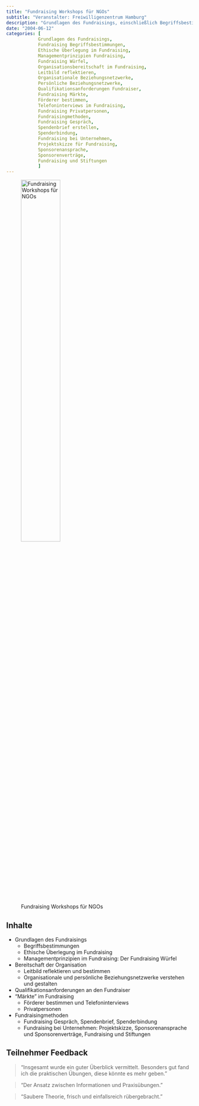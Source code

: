 ```yaml
---
title: "Fundraising Workshops für NGOs"
subtitle: "Veranstalter: Freiwilligenzentrum Hamburg"
description: "Grundlagen des Fundraisings, einschließlich Begriffsbestimmungen, ethische Überlegungen, Managementprinzipien, Qualifikationsanforderungen, Fundraisingmethoden und Märkte im Fundraising, sowie die Bereitschaft der Organisation und die Gestaltung von Beziehungsnetzwerken."
date: "2004-06-12"
categories: [
            Grundlagen des Fundraisings,
            Fundraising Begriffsbestimmungen,
            Ethische Überlegung im Fundraising,
            Managementprinzipien Fundraising,
            Fundraising Würfel,
            Organisationsbereitschaft im Fundraising,
            Leitbild reflektieren,
            Organisationale Beziehungsnetzwerke,
            Persönliche Beziehungsnetzwerke,
            Qualifikationsanforderungen Fundraiser,
            Fundraising Märkte,
            Förderer bestimmen,
            Telefoninterviews im Fundraising,
            Fundraising Privatpersonen,
            Fundraisingmethoden,
            Fundraising Gespräch,
            Spendenbrief erstellen,
            Spenderbindung,
            Fundraising bei Unternehmen,
            Projektskizze für Fundraising,
            Sponsorenansprache,
            Sponsorenverträge,
            Fundraising und Stiftungen
            ]
---
```


![Fundraising Workshops für NGOs](fundraising.png){fig-alt="Fundraising Workshops für NGOs" fig-align="center" width=50%}

## Inhalte

* Grundlagen des Fundraisings
  + Begriffsbestimmungen
  + Ethische Überlegung im Fundraising
  + Managementprinzipien im Fundraising: Der Fundraising Würfel
* Bereitschaft der Organisation
  + Leitbild reflektieren und bestimmen 
  + Organisationale und persönliche Beziehungsnetzwerke verstehen und gestalten
* Qualifikationsanforderungen an den Fundraiser
* “Märkte” im Fundraising
  + Förderer bestimmen und Telefoninterviews
  + Privatpersonen
* Fundraisingmethoden
  + Fundraising Gespräch, Spendenbrief, Spenderbindung
  + Fundraising bei Unternehmen: Projektskizze, Sponsorenansprache und Sponsorenverträge, Fundraising und Stiftungen

## Teilnehmer Feedback

> “Insgesamt wurde ein guter Überblick vermittelt. Besonders gut fand ich die praktischen Übungen, diese könnte es mehr geben."

> “Der Ansatz zwischen Informationen und Praxisübungen.”

> “Saubere Theorie, frisch und einfallsreich rübergebracht.”







